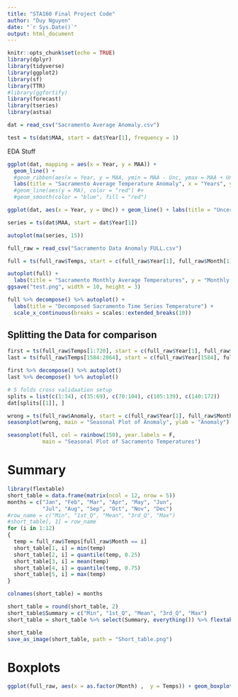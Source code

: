 ```yaml
---
title: "STA160 Final Project Code"
author: "Duy Nguyen"
date: "`r Sys.Date()`"
output: html_document
---
```


```r
knitr::opts_chunk$set(echo = TRUE)
library(dplyr)
library(tidyverse)
library(ggplot2)
library(sf)
library(TTR)
#library(ggfortify)
library(forecast)
library(tseries)
library(astsa)
```

```r
dat = read_csv("Sacramento Average Anomaly.csv")
```

```r
test = ts(dat$MAA, start = dat$Year[1], frequency = 1)
```
EDA Stuff
```r
ggplot(dat, mapping = aes(x = Year, y = MAA)) + 
  geom_line() + 
  #geom_ribbon(aes(x = Year, y = MAA, ymin = MAA - Unc, ymax = MAA + Unc), alpha = 0.2) + 
  labs(title = "Sacramento Average Temperature Anomaly", x = "Years", y = "Average Anomaly") #+ 
  #geom_line(aes(y = MA), color = "red") #+ 
  #geom_smooth(color = "blue", fill = "red")
```

```r
ggplot(dat, aes(x = Year, y = Unc)) + geom_line() + labs(title = "Uncertainty levels of Sacramento Average Anomaly")
```

```r
series = ts(dat$MAA, start = dat$Year[1])

autoplot(ma(series, 15))
```

```r
full_raw = read_csv("Sacramento Data Anomaly FULL.csv")
```

```r
full = ts(full_raw$Temps, start = c(full_raw$Year[1], full_raw$Month[1]), frequency = 12)
```

```r

autoplot(full) + 
  labs(title = "Sacramento Monthly Average Temperatures", y = "Monthly Temperature")
ggsave("test.png", width = 10, height = 3)
```


```r
full %>% decompose() %>% autoplot() + 
  labs(title = "Decomposed Sacramento Time Series Temperature") + 
  scale_x_continuous(breaks = scales::extended_breaks(10))
```

## Splitting the Data for comparison

```r
first = ts(full_raw$Temps[1:720], start = c(full_raw$Year[1], full_raw$Month), frequency = 12)
last = ts(full_raw$Temps[1584:2064], start = c(full_raw$Year[1584], full_raw$Month[1584]), frequency = 12)

first %>% decompose() %>% autoplot()
last %>% decompose() %>% autoplot()
```

```r
# 5 folds cross validaation setup
splits = list(c(1:34), c(35:69), c(70:104), c(105:139), c(140:172))
dat[splits[[1]], ]
```


```r
wrong = ts(full_raw$Anomaly, start = c(full_raw$Year[1], full_raw$Month[1]), frequency = 12)
seasonplot(wrong, main = "Seasonal Plot of Anomaly", ylab = "Anomaly")
```

```r

seasonplot(full, col = rainbow(150), year.labels = F, 
           main = "Seasonal Plot of Sacramento Temperatures")

```



# Summary
```r
library(flextable)
short_table = data.frame(matrix(ncol = 12, nrow = 5))
months = c("Jan", "Feb", "Mar", "Apr", "May", "Jun",
           "Jul", "Aug", "Sep", "Oct", "Nov", "Dec")
#row_name = c("Min", "1st_Q", "Mean", "3rd_Q", "Max")
#short_table[, 1] = row_name
for (i in 1:12)
{
  temp = full_raw$Temps[full_raw$Month == i]
  short_table[1, i] = min(temp)
  short_table[2, i] = quantile(temp, 0.25)
  short_table[3, i] = mean(temp)
  short_table[4, i] = quantile(temp, 0.75)
  short_table[5, i] = max(temp)
}

colnames(short_table) = months

short_table = round(short_table, 2)
short_table$Summary = c("Min", "1st_Q", "Mean", "3rd_Q", "Max") 
short_table = short_table %>% select(Summary, everything()) %>% flextable()

short_table
save_as_image(short_table, path = "Short_table.png")
```

# Boxplots

```r
ggplot(full_raw, aes(x = as.factor(Month) ,  y = Temps)) + geom_boxplot()

```

